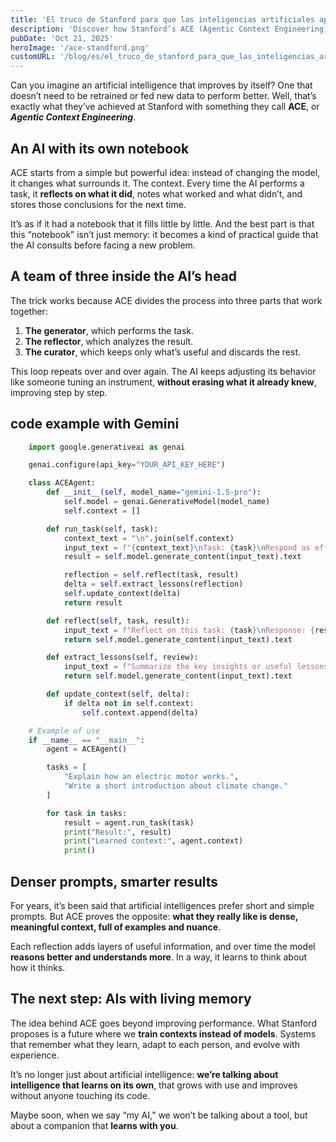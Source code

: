 ```yaml
---
title: 'El truco de Stanford para que las inteligencias artificiales aprendan sin ayuda'
description: 'Discover how Stanford’s ACE (Agentic Context Engineering) framework enables artificial intelligences to learn on their own through reflection and context updates, no retraining required. An innovative approach that transforms how AIs evolve, adapt, and improve with every interaction.'
pubDate: 'Oct 21, 2025'
heroImage: '/ace-standford.png'
customURL: '/blog/es/el_truco_de_stanford_para_que_las_inteligencias_artificiales_aprendan_sin_ayuda/'
---
```

Can you imagine an artificial intelligence that improves by itself?
One that doesn’t need to be retrained or fed new data to perform better.
Well, that’s exactly what they’ve achieved at Stanford with something they call **ACE**, or _**Agentic Context Engineering**_.

## An AI with its own notebook

ACE starts from a simple but powerful idea: instead of changing the model, it changes what surrounds it.
The context.
Every time the AI performs a task, it **reflects on what it did**, notes what worked and what didn’t, and stores those conclusions for the next time.

It’s as if it had a notebook that it fills little by little.
And the best part is that this “notebook” isn’t just memory: it becomes a kind of practical guide that the AI consults before facing a new problem.

## A team of three inside the AI’s head

The trick works because ACE divides the process into three parts that work together:

1. **The generator**, which performs the task.
2. **The reflector**, which analyzes the result.
3. **The curator**, which keeps only what’s useful and discards the rest.

This loop repeats over and over again.
The AI keeps adjusting its behavior like someone tuning an instrument, **without erasing what it already knew**, improving step by step.

## code example with Gemini
```python
    import google.generativeai as genai

    genai.configure(api_key="YOUR_API_KEY_HERE")

    class ACEAgent:
        def __init__(self, model_name="gemini-1.5-pro"):
            self.model = genai.GenerativeModel(model_name)
            self.context = []

        def run_task(self, task):
            context_text = "\n".join(self.context)
            input_text = f"{context_text}\nTask: {task}\nRespond as effectively as possible."
            result = self.model.generate_content(input_text).text

            reflection = self.reflect(task, result)
            delta = self.extract_lessons(reflection)
            self.update_context(delta)
            return result

        def reflect(self, task, result):
            input_text = f"Reflect on this task: {task}\nResponse: {result}\nWhat could be improved?"
            return self.model.generate_content(input_text).text

        def extract_lessons(self, review):
            input_text = f"Summarize the key insights or useful lessons from this reflection:\n{review}"
            return self.model.generate_content(input_text).text

        def update_context(self, delta):
            if delta not in self.context:
                self.context.append(delta)

    # Example of use
    if __name__ == "__main__":
        agent = ACEAgent()

        tasks = [
            "Explain how an electric motor works.",
            "Write a short introduction about climate change."
        ]

        for task in tasks:
            result = agent.run_task(task)
            print("Result:", result)
            print("Learned context:", agent.context)
            print()
```
## Denser prompts, smarter results

For years, it’s been said that artificial intelligences prefer short and simple prompts.
But ACE proves the opposite: **what they really like is dense, meaningful context, full of examples and nuance**.

Each reflection adds layers of useful information, and over time the model **reasons better and understands more**.
In a way, it learns to think about how it thinks.

## The next step: AIs with living memory

The idea behind ACE goes beyond improving performance.
What Stanford proposes is a future where we **train contexts instead of models**.
Systems that remember what they learn, adapt to each person, and evolve with experience.

It’s no longer just about artificial intelligence: **we’re talking about intelligence that learns on its own**, that grows with use and improves without anyone touching its code.

Maybe soon, when we say “my AI,” we won’t be talking about a tool, but about a companion that **learns with you**.
